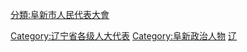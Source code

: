 [[Category:辽宁省各级人大代表|Category:辽宁省各级人大代表]]
[[分類:阜新市人民代表大會|分類:阜新市人民代表大會]]
[[Category:阜新政治人物|Category:阜新政治人物]]
[[Category:设区的市人大代表|辽]]
